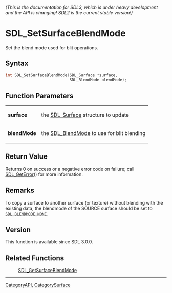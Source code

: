 ====== (This is the documentation for SDL3, which is under heavy development and the API is changing! SDL2 is the current stable version!) ======
= SDL_SetSurfaceBlendMode =

Set the blend mode used for blit operations.

== Syntax ==

<syntaxhighlight lang='c'>
int SDL_SetSurfaceBlendMode(SDL_Surface *surface,
                            SDL_BlendMode blendMode);
</syntaxhighlight>

== Function Parameters ==

{|
|'''surface'''
|the [[SDL_Surface]] structure to update
|-
|'''blendMode'''
|the [[SDL_BlendMode]] to use for blit blending
|}

== Return Value ==

Returns 0 on success or a negative error code on failure; call
[[SDL_GetError]]() for more information.

== Remarks ==

To copy a surface to another surface (or texture) without blending with the
existing data, the blendmode of the SOURCE surface should be set to
<code>[[SDL_BLENDMODE_NONE]]</code>.

== Version ==

This function is available since SDL 3.0.0.

== Related Functions ==

:[[SDL_GetSurfaceBlendMode]]

----
[[CategoryAPI]], [[CategorySurface]]


